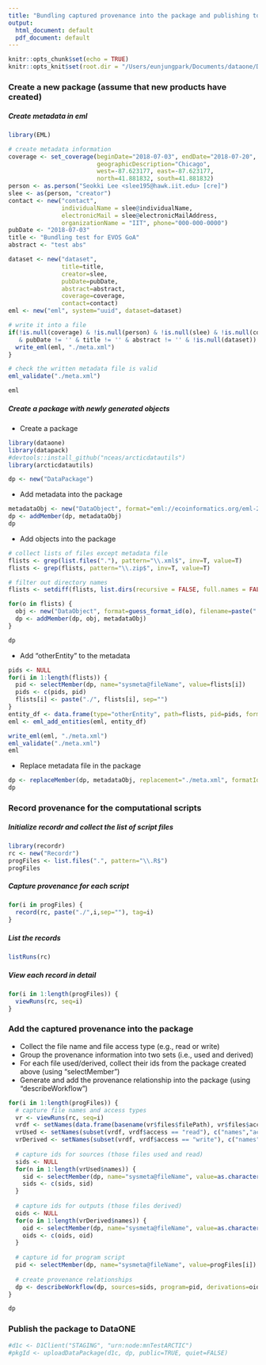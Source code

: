 ```yaml
---
title: "Bundling captured provenance into the package and publishing to DataONE"
output:
  html_document: default
  pdf_document: default
---
```


```r
knitr::opts_chunk$set(echo = TRUE)
knitr::opts_knit$set(root.dir = "/Users/eunjungpark/Documents/dataone/DataONE_2018_Summer_Intern_Project1/bundling/new")
```

### Create a new package (assume that new products have created)
##### Create metadata in eml
```r
library(EML)

# create metadata information
coverage <- set_coverage(beginDate="2018-07-03", endDate="2018-07-20", 
                         geographicDescription="Chicago", 
                         west=-87.623177, east=-87.623177, 
                         north=41.881832, south=41.881832)
person <- as.person("Seokki Lee <slee195@hawk.iit.edu> [cre]")
slee <- as(person, "creator")
contact <- new("contact", 
               individualName = slee@individualName, 
               electronicMail = slee@electronicMailAddress, 
               organizationName = "IIT", phone="000-000-0000")
pubDate <- "2018-07-03"
title <- "Bundling test for EVOS GoA"
abstract <- "test abs"

dataset <- new("dataset", 
               title=title, 
               creator=slee, 
               pubDate=pubDate, 
               abstract=abstract, 
               coverage=coverage, 
               contact=contact)
eml <- new("eml", system="uuid", dataset=dataset)

# write it into a file
if(!is.null(coverage) & !is.null(person) & !is.null(slee) & !is.null(contact)
   & pubDate != '' & title != '' & abstract != '' & !is.null(dataset)) {
  write_eml(eml, "./meta.xml")  
}

# check the written metadata file is valid
eml_validate("./meta.xml")

eml
```


##### Create a package with newly generated objects
+ Create a package
```r
library(dataone)
library(datapack)
#devtools::install_github("nceas/arcticdatautils")
library(arcticdatautils)

dp <- new("DataPackage")
```

+ Add metadata into the package
```r
metadataObj <- new("DataObject", format="eml://ecoinformatics.org/eml-2.1.1", filename="./meta.xml")
dp <- addMember(dp, metadataObj)
dp
```

+ Add objects into the package
```r
# collect lists of files except metadata file
flists <- grep(list.files("."), pattern="\\.xml$", inv=T, value=T)
flists <- grep(flists, pattern="\\.zip$", inv=T, value=T)

# filter out directory names
flists <- setdiff(flists, list.dirs(recursive = FALSE, full.names = FALSE))

for(o in flists) { 
  obj <- new("DataObject", format=guess_format_id(o), filename=paste("./",o,sep=""))
  dp <- addMember(dp, obj, metadataObj)
}

dp
```

+ Add "otherEntity" to the metadata
```r
pids <- NULL
for(i in 1:length(flists)) {
  pid <- selectMember(dp, name="sysmeta@fileName", value=flists[i])
  pids <- c(pids, pid)
  flists[i] <- paste("./", flists[i], sep="")
}
entity_df <- data.frame(type="otherEntity", path=flists, pid=pids, format_id=guess_format_id(flists), stringsAsFactors=FALSE)
eml <- eml_add_entities(eml, entity_df)

write_eml(eml, "./meta.xml")
eml_validate("./meta.xml")
eml
```

+ Replace metadata file in the package
```r
dp <- replaceMember(dp, metadataObj, replacement="./meta.xml", formatId="eml://ecoinformatics.org/eml-2.1.1")
dp
```

<!--
```r
# collect lists of files except metadata file
#flists <- grep(list.files("./new/"), pattern="\\.xml$", inv=T, value=T)

# collect the extensions from the list
#for (i in 1:length(flists)) {
#  types <- c(types,sub("([^.?]*)","",flists[i]))
#}

#for (type in unique(types)) {
#  objs = list.files("./new/", pattern=paste("\\",type,"$",sep=""))
  
#  for(o in objs) { 
#    obj <- new("DataObject", format="text/csv", filename=paste("./new",o,sep=""))
#    dp <- addMember(dp, obj, metadataObj)
#  }
#}

#dp
```


+ add scripts into the package
```r
#progFiles = list.files("./new/", pattern="\\.R$")

#for(i in progFiles) { 
#  progObj <- new("DataObject", format="application/R", filename=i)
#  dp <- addMember(dp, progObj, metadataObj)
#}

#dp
```

+ add images into the package
```r
#outFiles = list.files("./new/", pattern="\\.png$")

#for(i in outFiles) { 
#  outObj <- new("DataObject", format="image/png", filename=i)
#  dp <- addMember(dp, outObj, metadataObj)
#}

#dp
```
-->


### Record provenance for the computational scripts
##### Initialize recordr and collect the list of script files
```r
library(recordr)
rc <- new("Recordr")
progFiles <- list.files(".", pattern="\\.R$")
progFiles
```

##### Capture provenance for each script
```r
for(i in progFiles) {
  record(rc, paste("./",i,sep=""), tag=i)
}
```

##### List the records
```r
listRuns(rc)
```

##### View each record in detail
```r
for(i in 1:length(progFiles)) {
  viewRuns(rc, seq=i) 
}
```


### Add the captured provenance into the package
+ Collect the file name and file access type (e.g., read or write)
+ Group the provenance information into two sets (i.e., used and derived)
+ For each file used/derived, collect their ids from the package created above (using "selectMember")
+ Generate and add the provenance relationship into the package (using "describeWorkflow")
```r
for(i in 1:length(progFiles)) {
  # capture file names and access types
  vr <- viewRuns(rc, seq=i)
  vrdf <- setNames(data.frame(basename(vr$files$filePath), vr$files$access), c("names","access"))
  vrUsed <- setNames(subset(vrdf, vrdf$access == "read"), c("names","acess"))
  vrDerived <- setNames(subset(vrdf, vrdf$access == "write"), c("names","acess"))
  
  # capture ids for sources (those files used and read)
  sids <- NULL
  for(n in 1:length(vrUsed$names)) {
    sid <- selectMember(dp, name="sysmeta@fileName", value=as.character(vrUsed$names[n]))
    sids <- c(sids, sid)
  }
  
  # capture ids for outputs (those files derived)
  oids <- NULL
  for(o in 1:length(vrDerived$names)) {
    oid <- selectMember(dp, name="sysmeta@fileName", value=as.character(vrDerived$names[o]))
    oids <- c(oids, oid)
  }
  
  # capture id for program script
  pid <- selectMember(dp, name="sysmeta@fileName", value=progFiles[i])
  
  # create provenance relationships
  dp <- describeWorkflow(dp, sources=sids, program=pid, derivations=oids)
}

dp
```

### Publish the package to DataONE
```r
#d1c <- D1Client("STAGING", "urn:node:mnTestARCTIC")
#pkgId <- uploadDataPackage(d1c, dp, public=TRUE, quiet=FALSE)
```